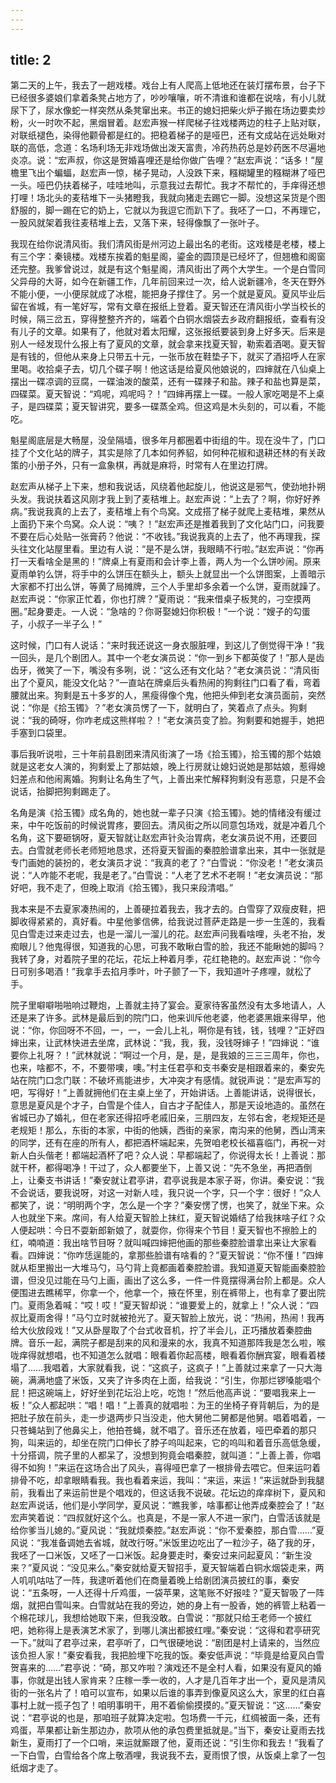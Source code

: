 ```yaml
---
---
---
```

title: 2
---




第二天的上午，我去了一趟戏楼。戏台上有人爬高上低地还在装灯摆布景，台子下已经很多婆娘们拿着条凳占地方了，吵吵嚷嚷，听不清谁和谁都在说啥，有小儿就尿下了，尿水像蛇一样突然从条凳窜出来。书正的媳妇把柴火炉子搬在场边要卖炒粉，火一时吹不起，黑烟冒着。赵宏声猴一样爬梯子往戏楼两边的柱子上贴对联，对联纸褪色，染得他颧骨都是红的。把稳着梯子的是哑巴，还有文成站在远处瞅对联的高低，念道：名场利场无非戏场做出泼天富贵，冷药热药总是妙药医不尽遍地炎凉。说：“宏声叔，你这是贺婚喜哩还是给你做广告哩？”赵宏声说：“话多！”屋檐里飞出个蝙蝠，赵宏声一惊，梯子晃动，人没跌下来，糨糊罐里的糨糊淋了哑巴一头。哑巴仍扶着梯子，哇哇地叫，示意我过去帮忙。我才不帮忙的，手痒得还想打哩！场北头的麦秸堆下一头猪瞪我，我就向猪走去踢它一脚。没想这呆货是个图舒服的，脚一踢在它的奶上，它就以为我逗它而趴下了。我呸了一口，不再理它，一股风就架着我往麦秸堆上去，又落下来，轻得像飘了一张叶子。

我现在给你说清风街。我们清风街是州河边上最出名的老街。这戏楼是老楼，楼上有三个字：秦镜楼。戏楼东挨着的魁星阁，鎏金的圆顶是已经坏了，但翘檐和阁窗还完整。我爹曾说过，就是有这个魁星阁，清风街出了两个大学生。一个是白雪同父异母的大哥，如今在新疆工作，几年前回来过一次，给人说新疆冷，冬天在野外不能小便，一小便尿就成了冰棍，能把身子撑住了。另一个就是夏风。夏风毕业后留在省城，有一笔好写，常有文章在报纸上登着。夏天智还在清风街小学当校长的时候，隔三岔五，穿得整整齐齐的，端着个白铜水烟袋去乡政府翻报纸，查看有没有儿子的文章。如果有了，他就对着太阳耀，这张报纸要装到身上好多天。后来是别人一经发现什么报上有了夏风的文章，就会拿来找夏天智，勒索着酒喝。夏天智是有钱的，但他从来身上只带五十元，一张币放在鞋垫子下，就买了酒招呼人在家里喝。收拾桌子去，切几个碟子啊！他这话是给夏风他娘说的，四婶就在八仙桌上摆出一碟凉调的豆腐，一碟油泼的酸菜，还有一碟辣子和盐。辣子和盐也算是菜，四碟菜。夏天智说：“鸡呢，鸡呢吗？！”四婶再摆上一碟。一般人家吃喝是不上桌子，是四碟菜；夏天智讲究，要多一碟蒸全鸡。但这鸡是木头刻的，可以看，不能吃。

魁星阁底层是大畅屋，没垒隔墙，很多年月都圈着中街组的牛。现在没牛了，门口挂了个文化站的牌子，其实是除了几本如何养貂，如何种花椒和退耕还林的有关政策的小册子外，只有一盒象棋，再就是麻将，时常有人在里边打牌。

赵宏声从梯子上下来，想和我说话，风绕着他起旋儿，他说这是邪气，使劲地扑朔头发。我说扶着这风刚才我上到了麦秸堆上。赵宏声说：“上去了？啊，你好好养病。”我说我真的上去了，麦秸堆上有个鸟窝。文成搭了梯子就爬上麦秸堆，果然从上面扔下来个鸟窝。众人说：“咦？！”赵宏声还是推着我到了文化站门口，问我要不要在后心处贴一张膏药？他说：“不收钱。”我说我真的上去了，他不再理我，探头往文化站屋里看。里边有人说：“是不是么饼，我眼睛不行啦。”赵宏声说：“你再打一天看啥全是黑的！”牌桌上有夏雨和会计李上善，两人为一个么饼吵闹。原来夏雨单钓么饼，将手中的么饼压在额头上，额头上就显出一个么饼图案，上善暗示大家都不打出么饼，等黄了局摊牌，三个人手里却多余着一个么饼，夏雨就躁了。赵宏声说：“你家正忙着，你也打牌？”夏雨说：“我来借桌子板凳的，刁空摸两圈。”起身要走。一人说：“急啥的？你哥娶媳妇你积极！”一个说：“嫂子的勾蛋子，小叔子一半子么！”

这时候，门口有人说话：“来时我还说这一身衣服脏哩，到这儿了倒觉得干净！”我一回头，是几个剧团人。其中一个老女演员说：“你一到乡下都英俊了！”那人是齿齿牙，微笑了一下，嘴没有多咧，说：“这么还有文化站？”老女演员说：“清风街出了个夏风，能没文化站？”一直站在牌桌后头看热闹的狗剩往门口看了看，弯着腰就出来。狗剩是五十多岁的人，黑瘦得像个鬼，他把头伸到老女演员面前，突然说：“你是《拾玉镯》？”老女演员愣了一下，就明白了，笑着点了点头。狗剩说：“我的碕呀，你咋老成这熊样啦？！”老女演员变了脸。狗剩要和她握手，她把手塞到口袋里。

事后我听说啦，三十年前县剧团来清风街演了一场《拾玉镯》，拾玉镯的那个姑娘就是这老女人演的，狗剩爱上了那姑娘，晚上行房就让媳妇说她是那姑娘，惹得媳妇差点和他闹离婚。狗剩让名角生了气，上善出来忙解释狗剩没有恶意，只是不会说话，抬脚把狗剩踢走了。

名角是演《拾玉镯》成名角的，她也就一辈子只演《拾玉镯》。她的情绪没有缓过来，中午吃饭前的时候说胃疼，要回去。清风街之所以同意包场戏，就是冲着几个名角，这下要砸锅呀，夏天智就让赵宏声针灸治胃病，老女演员说不用，还要回去。白雪就老师长老师短地恳求，还将夏天智画的秦腔脸谱拿出来，其中一张就是专门画她的装扮的，老女演员才说：“我真的老了？”白雪说：“你没老！”老女演员说：“人咋能不老呢，我是老了。”白雪说：“人老了艺术不老啊！”老女演员说：“那好吧，我不走了，但晚上取消《拾玉镯》，我只来段清唱。”

我本来是不去夏家凑热闹的，上善硬拉着我去，我才去的。白雪穿了双瘦皮鞋，把脚收得紧紧的，真好看。中星他爹信佛，给我说过菩萨走路是一步一生莲的，我看见白雪走过来走过去，也是一溜儿一溜儿的花。赵宏声问我看啥哩，头老不抬，发痴眼儿？他鬼得很，知道我的心思，可我不敢瞅白雪的脸，我还不能瞅她的脚吗？我转了身，对着院子里的花坛，花坛上种着月季，花红艳艳的。赵宏声说：“你今日可别多喝酒！”我拿手去掐月季叶，叶子颤了一下，我知道叶子疼哩，就松了手。

院子里噼噼啪啪响过鞭炮，上善就主持了宴会。夏家待客虽然没有太多地请人，人还是来了许多。武林是最后到的院门口，他来训斥他老婆，他老婆黑娥来得早，他说：“你，你回呀不不回，一，一，一会儿上礼，啊你是有钱，钱，钱哩？”正好四婶出来，让武林快进去坐席，武林说：“我，我，我，没钱呀婶子！”四婶说：“谁要你上礼呀？！”武林就说：“啊过一个月，是，是，是我娘的三三三周年，你也，也来，啥都不，不，不要带噢，噢。”村主任君亭和支书秦安是相跟着来的，秦安先站在院门口念门联：不破坏焉能进步，大冲突才有感情。就锐声说：“是宏声写的吧，写得好！”上善就拥他们在主桌上坐了，开始讲话。上善能讲话，说得很长，意思是夏风是个才子，白雪是个佳人，自古才子配佳人，那是天设地造的。虽然在省城已办了婚礼，但在老家还得招呼老戚旧亲，三朋四友，左邻右舍，老规矩还是老规矩！那么，东街的本家，中街的他姨，西街的亲家，南沟来的他舅，西山湾来的同学，还有在座的所有人，都把酒杯端起来，先贺咱老校长福喜临门，再祝一对新人白头偕老！都端起酒杯了吧？众人说：早都端起了，你说得太长！上善说：那就干杯，都得喝净！干过了，众人都要坐下，上善又说：“先不急坐，再把酒倒上，让秦支书讲话！”秦安就让君亭讲，君亭说我是本家子哥，你讲。秦安说：“我不会说话，要我说呀，对这一对新人哇，我只说一个字，只一个字：很好！”众人都笑了，说：“明明两个字，怎么是一个字？”秦安愣了愣，也笑了，就坐下来。众人也就坐下来。席间，有人给夏天智脸上抹红，夏天智说婚结了给我抹啥子红？众人便起哄：今日不耍新郎新娘了，就耍你，你得来个节目！夏天智也不擦脸上的红，喃喃道：我出啥节目呀？就叫喊四婶把他画的那些秦腔脸谱拿出来让大家看看。四婶说：“你咋恁逞能的，拿那些脸谱有啥看的？”夏天智说：“你不懂！”四婶就从柜里搬出一大堆马勺，马勺背上竟都画着秦腔脸谱。我知道夏天智能画秦腔脸谱，但没见过能在马勺上画，画出了这么多，一件一件竟摆得满台阶上都是。众人便围进去瞧稀罕，你拿一个，他拿一个，掖在怀里，别在裤带上，也有拿了要出院门。夏雨急着喊：“哎！哎！”夏天智却说：“谁要爱上的，就拿上！”众人说：“四叔比夏雨舍得！”马勺立时就被抢光了。夏天智脸上放光，说：“热闹，热闹！我再给大伙放段戏！”又从卧屋取了个台式收音机，拧了半会儿，正巧播放着秦腔曲牌。音乐一起，满院子都是刮来的风和漫来的水，我真不知道那阵我是怎么啦，喉咙痒得就想唱，也不知道怎么就唱：眼看着你起高楼，眼看着你酬宾宴，眼看着楼塌了……我唱着，大家就看我，说：“这疯子，这疯子！”上善就过来拿了一只大海碗，满满地盛了米饭，又夹了许多肉在上面，给我说：“引生，你那烂锣嗓能唱个屁！把这碗端上，好好坐到花坛沿上吃，吃饱！”然后他高声说：“要唱我来上一板！”众人都起哄：“唱！唱！”上善真的就唱啦：为王的坐椅子脊背朝后，为的是把肚子放在前头，走一步退两步只当没走，他大舅他二舅都是他舅。唱着唱着，一只苍蝇站到了他鼻尖上，他拍苍蝇，就不唱了。音乐还在放着，哑巴牵着的那只狗，叫来运的，却坐在院门口伸长了脖子呜叫起来，它的呜叫和着音乐高低急缓，十分搭调，院子里的人都呆了，没想到狗竟会唱秦腔，就叫道：“上善上善，你唱得不如狗！”来运在这场合出了风头，喜得哑巴拿了一根排骨去喂它。但来运叼着排骨不吃，却拿眼睛看我。我也看着来运，我叫：“来运，来运！”来运就卧到我腿前，我看出了来运前世是个唱戏的，但这话我不说破。花坛边的痒痒树下，夏风和赵宏声说话，他们是小学同学，夏风说：“瞧我爹，啥事都让他弄成秦腔会了！”赵宏声笑着说：“四叔就好这个么。也真是，不是一家人不进一家门，白雪活该就是给你爹当儿媳的。”夏风说：“我就烦秦腔。”赵宏声说：“你不爱秦腔，那白雪……”夏风说：“我准备调她去省城，就改行呀。”米饭里边吃出了一粒沙子，硌了我的牙，我呸了一口米饭，又呸了一口米饭。起身要走时，秦安过来问起夏风：“新生没来？”夏风说：“没见来么。”秦安就给夏天智招手，夏天智端着白铜水烟袋走来，两人叽叽咕咕了一阵，我逮听着他们在商量着晚上给剧团演员披红的事，秦安说：“五条呀，一人还得十斤鸡蛋，一袋苹果，这笔账不好报哇？”夏天智吸了一阵烟，就把白雪叫来。白雪就站在我的旁边，她的身上有一股香，她的裤管上粘着一个棉花球儿，我想给她取下来，但我没敢。白雪说：“那就只给王老师一个披红吧，她称得上是表演艺术家了，到哪儿演出都披红哩。”秦安说：“这得和君亭研究一下。”就叫了君亭过来，君亭听了，口气很硬地说：“剧团是村上请来的，当然应该负担人家！”秦安看我，我把脸埋下吃我的饭。秦安低声说：“毕竟是给夏风白雪贺喜来的……”君亭说：“碕，那又咋啦？演戏还不是全村人看，如果没有夏风的婚事，你就是出钱人家肯来？庄稼一季一收的，人才是几百年才出一个，夏风是清风街的一张名片了！咱可以宣布，如果以后谁的事弄到像夏风这么大，家里的红白喜事村上就一揽子包了！咱明事明干，用不着偷偷摸摸的。”夏天智说：“这……”秦安说：“君亭说的也是，那咱班子就算决定啦。包场费一千元，红绸被面一条，还有鸡蛋，苹果都让新生那边办，款项从他的承包费里抵就是。”当下，秦安让夏雨去找新生，夏雨打了一个口哨，来运就厮跟了他，夏雨还说：“引生你和我去！”我看了一下白雪，白雪给各个席上敬酒哩，我说我不去，夏雨恨了恨，从饭桌上拿了一包纸烟才走了。
